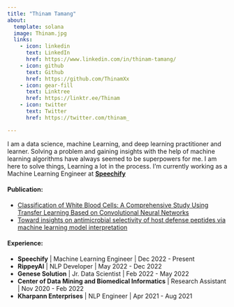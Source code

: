 ```yaml
---
title: "Thinam Tamang"
about:
  template: solana
  image: Thinam.jpg
  links:
    - icon: linkedin
      text: LinkedIn
      href: https://www.linkedin.com/in/thinam-tamang/
    - icon: github
      text: Github
      href: https://github.com/ThinamXx
    - icon: gear-fill
      text: Linktree
      href: https://linktr.ee/Thinam
    - icon: twitter
      text: Twitter
      href: https://twitter.com/thinam_

---
```


I am a data science, machine Learning, and deep learning practitioner and learner. Solving a problem and gaining insights with the help of machine learning algorithms have always seemed to be superpowers for me. I am here to solve things, Learning a lot in the process. I’m currently working as a Machine Learning Engineer at [**Speechify**](https://speechify.com/)


#### **Publication**:

* [Classification of White Blood Cells: A Comprehensive Study Using Transfer Learning Based on Convolutional Neural Networks](https://www.mdpi.com/2075-4418/12/12/2903)
* [Toward insights on antimicrobial selectivity of host defense peptides via machine learning model interpretation](https://doi.org/10.1016/j.ygeno.2021.08.023)  

#### **Experience**:

* **Speechify** | Machine Learning Engineer | Dec 2022 - Present
* **RippeyAI** | NLP Developer | May 2022 - Dec 2022
* **Genese Solution** | Jr. Data Scientist | Feb 2022 - May 2022
* **Center of Data Mining and Biomedical Informatics** | Research Assistant | Nov 2020 - Feb 2022
* **Kharpann Enterprises** | NLP Engineer | Apr 2021 - Aug 2021